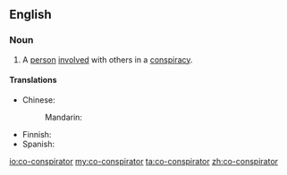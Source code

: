 {{also|coconspirator}}
==English==

===Noun===
{{en-noun|head=[[co-]][[conspirator]]}}

# A [[person]] [[involved]] with others in a [[conspiracy]].

====Translations====
{{trans-top|person involved with others in a conspiracy}}
* Chinese: 
*: Mandarin: {{t-needed|cmn}}
{{trans-mid}}
* Finnish: {{t-needed|fi}}
* Spanish: {{t-needed|es}}
{{trans-bottom}}

[[io:co-conspirator]]
[[my:co-conspirator]]
[[ta:co-conspirator]]
[[zh:co-conspirator]]